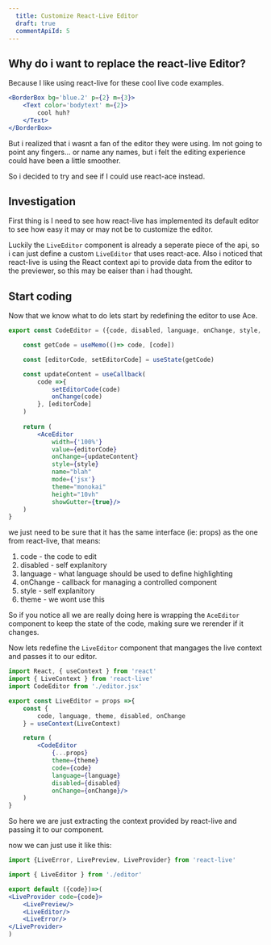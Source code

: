 ```yaml
---
  title: Customize React-Live Editor
  draft: true
  commentApiId: 5
---
```



## Why do i want to replace the react-live Editor?

Because I like using react-live for these cool live code examples.

```jsx live=true
<BorderBox bg='blue.2' p={2} m={3}>
    <Text color='bodytext' m={2}>
        cool huh?
    </Text>
</BorderBox>
```

But i realized that i wasnt a fan of the editor they were using. 
Im not going to point any fingers... or name any names, but i felt 
the editing experience could have been a little smoother. 

So i decided to try and see if I could use react-ace instead. 

## Investigation

First thing is I need to see how react-live has implemented its default editor to see 
how easy it may or may not be to customize the editor. 

Luckily the `LiveEditor` component is already a seperate piece of the api, so i can just define a
custom `LiveEditor` that uses react-ace. Also i noticed that react-live is using the React context
api to provide data from the editor to the previewer, so this may be eaiser than i had thought. 


## Start coding

Now that we know what to do lets start by redefining the editor to use Ace. 


```jsx filename=editor.jsx
export const CodeEditor = ({code, disabled, language, onChange, style, theme})=>{

    const getCode = useMemo(()=> code, [code])

    const [editorCode, setEditorCode] = useState(getCode)

    const updateContent = useCallback(
        code =>{
            setEditorCode(code)
            onChange(code)
        }, [editorCode]
    )
    
    return (
        <AceEditor
            width={'100%'}
            value={editorCode}
            onChange={updateContent}
            style={style}
            name="blah"
            mode={'jsx'}
            theme="monokai"
            height="10vh"
            showGutter={true}/>
    )
}
```

we just need to be sure that it has the same interface (ie: props) as the one
from react-live, that means:  


1. code - the code to edit  
2. disabled - self explanitory  
3. language - what language should be used to define highlighting  
4. onChange - callback for managing a controlled component  
5. style - self explanitory  
6. theme - we wont use this  


So if you notice all we are really doing here is wrapping the `AceEditor` component to keep the state of the code, 
making sure we rerender if it changes. 

Now lets redefine the `LiveEditor` component that mangages the live context and passes it to our editor.


```jsx filename=live-editor.jsx
import React, { useContext } from 'react'
import { LiveContext } from 'react-live'
import CodeEditor from './editor.jsx'

export const LiveEditor = props =>{
    const {
        code, language, theme, disabled, onChange
    } = useContext(LiveContext)

    return (
        <CodeEditor 
            {...props} 
            theme={theme} 
            code={code} 
            language={language} 
            disabled={disabled} 
            onChange={onChange}/>
    )
}
```

So here we are just extracting the context provided by react-live and 
passing it to our component. 

now we can just use it like this:

```jsx filename=pre.jsx
import {LiveError, LivePreview, LiveProvider} from 'react-live'

import { LiveEditor } from './editor'

export default ({code})=>(
<LiveProvider code={code}>
    <LivePreview/>
    <LiveEditor/>
    <LiveError/>
</LiveProvider>
)
```
